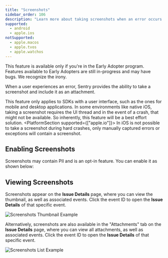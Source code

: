 ```yaml
---
title: "Screenshots"
sidebar_order: 106
description: "Learn more about taking screenshots when an error occurs. Sentry pairs the screenshot with the original event, giving you additional insight into issues."
supported:
  - android
  - apple.ios
notSupported:
  - apple.macos
  - apple.tvos
  - apple.watchos
---
```


<Note>

This feature is available only if you're in the Early Adopter program. Features available to Early Adopters are still in-progress and may have bugs. We recognize the irony.

</Note>

When a user experiences an error, Sentry provides the ability to take a screenshot and include it as an <PlatformLink to="/enriching-events/attachments/">attachment</PlatformLink>.

This feature only applies to SDKs with a user interface, such as the ones for mobile and desktop applications. In some environments like native iOS, taking a screenshot requires the UI thread and in the event of a crash, that might not be available. So inherently, this feature will be a best effort solution.
<PlatformSection supported={["apple.io"]}>
In iOS is not possible to take a screenshot during hard crashes, only manually captured errors or exceptions will contain a screenshot.
</PlatformSection>

## Enabling Screenshots

Screenshots may contain <PlatformLink to="/data-management/sensitive-data/">PII</PlatformLink> and is an opt-in feature. You can enable it as shown below:

<PlatformContent includePath="enriching-events/attach-screenshots" />

## Viewing Screenshots

Screenshots appear on the **Issue Details** page, where you can view the thumbnail, as well as associated events. Click the event ID to open the **Issue Details** of that specific event.

![Screenshots Thumbnail Example](screenshots/screenshot-thumbnail.png)

Alternatively, screenshots are also available in the "Attachments" tab on the **Issue Details** page, where you can view all attachments, as well as associated events. Click the event ID to open the **Issue Details** of that specific event.

![Screenshots List Example](screenshots/screenshot-list-example.png)
